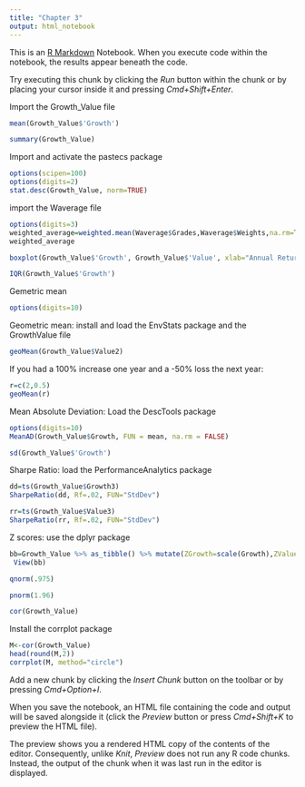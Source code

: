 ---
title: "Chapter 3"
output: html_notebook
---

This is an [R Markdown](http://rmarkdown.rstudio.com) Notebook. When you execute code within the notebook, the results appear beneath the code. 

Try executing this chunk by clicking the *Run* button within the chunk or by placing your cursor inside it and pressing *Cmd+Shift+Enter*. 




Import the Growth_Value file

```{r}
mean(Growth_Value$'Growth') 
```


```{r}
summary(Growth_Value) 
```

Import and activate the pastecs package

```{r}
options(scipen=100)
options(digits=2)
stat.desc(Growth_Value, norm=TRUE)
```


import the Waverage file
```{r}
options(digits=3)
weighted_average=weighted.mean(Waverage$Grades,Waverage$Weights,na.rm=TRUE)
weighted_average

```


```{r}
boxplot(Growth_Value$'Growth', Growth_Value$'Value', xlab="Annual Returns, 2007-2016 (in percent)", names =c("Growth","Value"), horizontal = TRUE)

```

```{r}
IQR(Growth_Value$'Growth')
```

Gemetric mean
```{r}
options(digits=10)
```

Geometric mean: install and load the EnvStats package and the GrowthValue file
```{r}
geoMean(Growth_Value$Value2)
```

If you had a 100% increase one year and a -50% loss the next year:
```{r}
r=c(2,0.5)
geoMean(r)
```



Mean Absolute Deviation: Load the DescTools package
```{r}
options(digits=10)
MeanAD(Growth_Value$Growth, FUN = mean, na.rm = FALSE)
```



```{r}
sd(Growth_Value$'Growth')
```

Sharpe Ratio: load the PerformanceAnalytics package 
```{r}
dd=ts(Growth_Value$Growth3)
SharpeRatio(dd, Rf=.02, FUN="StdDev")
```

```{r}

rr=ts(Growth_Value$Value3)
SharpeRatio(rr, Rf=.02, FUN="StdDev")
```

Z scores: use the dplyr package
```{r}
bb=Growth_Value %>% as_tibble() %>% mutate(ZGrowth=scale(Growth),ZValue=scale(Value))
 View(bb)    
```

```{r}
qnorm(.975)
```

```{r}
pnorm(1.96)
```


```{r}
cor(Growth_Value)

```

Install the corrplot package
```{r}
M<-cor(Growth_Value)
head(round(M,2))
corrplot(M, method="circle")
```




Add a new chunk by clicking the *Insert Chunk* button on the toolbar or by pressing *Cmd+Option+I*.

When you save the notebook, an HTML file containing the code and output will be saved alongside it (click the *Preview* button or press *Cmd+Shift+K* to preview the HTML file). 

The preview shows you a rendered HTML copy of the contents of the editor. Consequently, unlike *Knit*, *Preview* does not run any R code chunks. Instead, the output of the chunk when it was last run in the editor is displayed.


